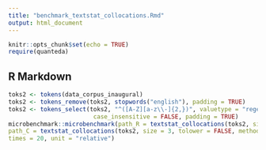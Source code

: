 ```yaml
---
title: "benchmark_textstat_collocations.Rmd"
output: html_document
---
```


```r
knitr::opts_chunk$set(echo = TRUE)
require(quanteda)
```

## R Markdown


```r
toks2 <- tokens(data_corpus_inaugural)
toks2 <- tokens_remove(toks2, stopwords("english"), padding = TRUE)
toks2 <- tokens_select(toks2, "^([A-Z][a-z\\-]{2,})", valuetype = "regex", 
                        case_insensitive = FALSE, padding = TRUE)
microbenchmark::microbenchmark(path_R = textstat_collocations(toks2, size = 3, tolower = FALSE, method="all", path=1),  
path_C = textstat_collocations(toks2, size = 3, tolower = FALSE, method="all", path=2), 
times = 20, unit = "relative")
```


